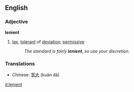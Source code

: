 ==English==
===Adjective===
'''lenient'''
#[[lax]]; [[tolerant]] of [[deviation]]; [[permissive]]
#:''The standard is fairly '''lenient''', so use your discretion.''

===Translations===
*Chinese: [[宽大]] (kuān dà)

[[it:lenient]]